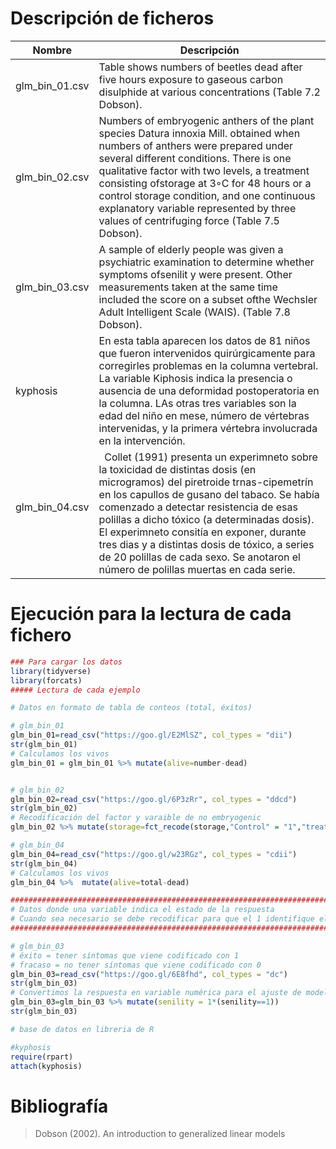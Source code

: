 # Descripción de ficheros

Nombre             | Descripción
-------------------|------------------------------------------------------------
glm_bin_01.csv       |   Table shows numbers of beetles dead after five hours exposure to gaseous carbon disulphide at various concentrations (Table 7.2 Dobson).
glm_bin_02.csv       |   Numbers of embryogenic anthers of the plant species Datura innoxia Mill. obtained when numbers of anthers were prepared under several different conditions. There is one qualitative factor with two levels, a treatment consisting ofstorage at 3◦C for 48 hours or a control storage condition, and one continuous explanatory variable represented by three values of centrifuging force (Table 7.5 Dobson).
glm_bin_03.csv       |   A sample of elderly people was given a psychiatric examination to determine whether symptoms ofsenilit y were present. Other measurements taken at the same time included the score on a subset ofthe Wechsler Adult Intelligent Scale (WAIS). (Table 7.8 Dobson).
kyphosis       |En esta tabla aparecen los datos de 81 niños que fueron intervenidos quirúrgicamente para corregirles problemas en la columna vertebral. La variable Kiphosis indica la presencia o ausencia de una deformidad postoperatoria en la columna. LAs otras tres variables son la edad del niño en mese, número de vértebras intervenidas, y la primera vértebra involucrada en la intervención.
glm_bin_04.csv       |   Collet (1991) presenta un experimneto sobre la toxicidad de distintas dosis (en microgramos) del piretroide trnas-cipemetrín en los capullos de gusano del tabaco. Se había comenzado a detectar resistencia de esas polillas a dicho tóxico (a determinadas dosis). El experimneto consitía en exponer, durante tres dias y a distintas dosis de tóxico, a series de 20 polillas de cada sexo. Se anotaron el número de polillas muertas en cada serie.

# Ejecución para la lectura de cada fichero



```r
### Para cargar los datos
library(tidyverse)
library(forcats)
##### Lectura de cada ejemplo

# Datos en formato de tabla de conteos (total, éxitos)

# glm_bin_01
glm_bin_01=read_csv("https://goo.gl/E2MlSZ", col_types = "dii")
str(glm_bin_01)
# Calculamos los vivos
glm_bin_01 = glm_bin_01 %>% mutate(alive=number-dead)


# glm_bin_02
glm_bin_02=read_csv("https://goo.gl/6P3zRr", col_types = "ddcd")
str(glm_bin_02)
# Recodificación del factor y varaible de no embryogenic
glm_bin_02 %>% mutate(storage=fct_recode(storage,"Control" = "1","treatment" = "2")) %>% mutate(nembrig=total-embryogenic)

# glm_bin_04
glm_bin_04=read_csv("https://goo.gl/w23RGz", col_types = "cdii")
str(glm_bin_04)
# Calculamos los vivos
glm_bin_04 %>%  mutate(alive=total-dead)

##################################################################################################
# Datos donde una variable indica el estado de la respuesta
# Cuando sea necesario se debe recodificar para que el 1 identifique el "éxito" y 0 el "fracaso"
##################################################################################################

# glm_bin_03
# éxito = tener síntomas que viene codificado con 1
# fracaso = no tener síntomas que viene codificado con 0
glm_bin_03=read_csv("https://goo.gl/6E8fhd", col_types = "dc")
str(glm_bin_03)
# Convertimos la respuesta en variable numérica para el ajuste de modelos
glm_bin_03=glm_bin_03 %>% mutate(senility = 1*(senility==1))
str(glm_bin_03)

# base de datos en libreria de R 

#kyphosis
require(rpart)
attach(kyphosis)

```

# Bibliografía

>Dobson (2002). An introduction to generalized linear models
